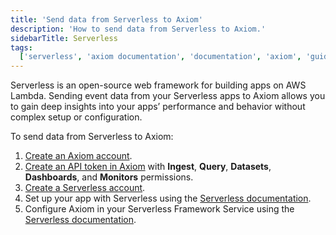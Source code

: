 ```yaml
---
title: 'Send data from Serverless to Axiom'
description: 'How to send data from Serverless to Axiom.'
sidebarTitle: Serverless
tags:
  ['serverless', 'axiom documentation', 'documentation', 'axiom', 'guide']
---
```


Serverless is an open-source web framework for building apps on AWS Lambda. Sending event data from your Serverless apps to Axiom allows you to gain deep insights into your apps’ performance and behavior without complex setup or configuration.

To send data from Serverless to Axiom:

1. [Create an Axiom account](https://app.axiom.co/register).
2. [Create an API token in Axiom](/reference/tokens) with **Ingest**, **Query**, **Datasets**, **Dashboards**, and **Monitors** permissions.
3. [Create a Serverless account](https://app.serverless.com/).
4. Set up your app with Serverless using the [Serverless documentation](https://www.serverless.com/framework/docs/getting-started).
5. Configure Axiom in your Serverless Framework Service using the [Serverless documentation](https://www.serverless.com/framework/docs/guides/observability/axiom).
